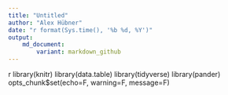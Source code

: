 ```yaml
---
title: "Untitled"
author: "Alex Hübner"
date: "r format(Sys.time(), '%b %d, %Y')"
output:
    md_document:
        variant: markdown_github
---
```


{r libraries, echo=F}
library(knitr)
library(data.table)
library(tidyverse)
library(pander)
opts_chunk$set(echo=F, warning=F, message=F)

